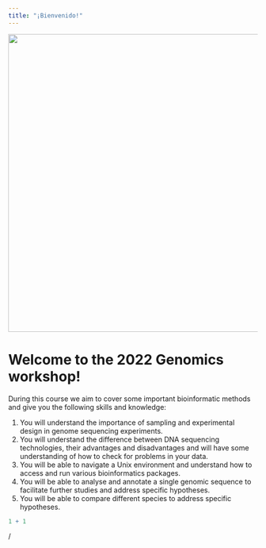 ```yaml
---
title: "¡Bienvenido!"
---
```


![](Resources/map.gif){fig-align="center" width="600"}

# Welcome to the 2022 Genomics workshop!

During this course we aim to cover some important bioinformatic methods and give you the following skills and knowledge:

1.  You will understand the importance of sampling and experimental design in genome sequencing experiments.
2.  You will understand the difference between DNA sequencing technologies, their advantages and disadvantages and will have some understanding of how to check for problems in your data.
3.  You will be able to navigate a Unix environment and understand how to access and run various bioinformatics packages.
4.  You will be able to analyse and annotate a single genomic sequence to facilitate further studies and address specific hypotheses.
5.  You will be able to compare different species to address specific hypotheses.

```r
1 + 1
```

/
